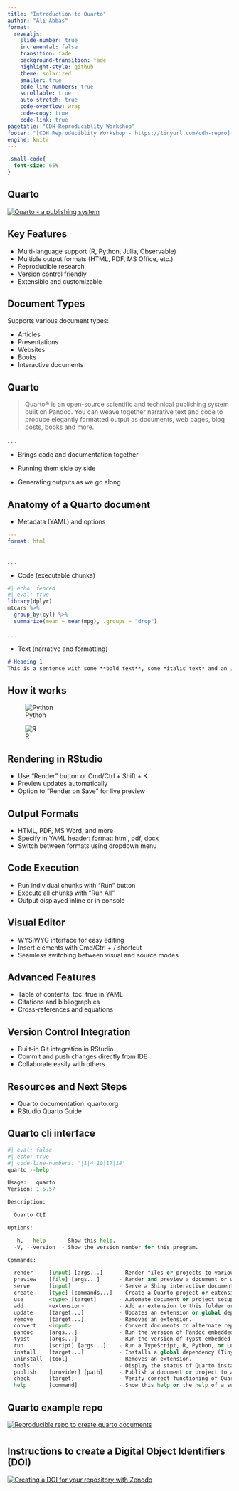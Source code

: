 ```yaml
---
title: "Introduction to Quarto"
author: "Ali Abbas"
format:
  revealjs:
    slide-number: true
    incremental: false
    transition: fade
    background-transition: fade
    highlight-style: github
    theme: solarized
    smaller: true
    code-line-numbers: true
    scrollable: true
    auto-stretch: true
    code-overflow: wrap
    code-copy: true
    code-link: true
pagetitle: "CDH Reproduciblity Workshop"
footer: "[CDH Reproduciblity Workshop - https://tinyurl.com/cdh-repro](https://usr110.github.io/quarto-course-website-cdh-reproducible-research-workshop/)"
engine: knitr
---
```


```css
.small-code{
  font-size: 65%  
}
```

## Quarto

[![Quarto - a publishing system](images/quarto_screenshot.png)](https://quarto.org/)

## Key Features

-   Multi-language support (R, Python, Julia, Observable)
-   Multiple output formats (HTML, PDF, MS Office, etc.)
-   Reproducible research
-   Version control friendly
-   Extensible and customizable

## Document Types

Supports various document types:

-   Articles
-   Presentations
-   Websites
-   Books
-   Interactive documents

## Quarto

> Quarto® is an open-source scientific and technical publishing system built on Pandoc. You can weave together narrative text and code to produce elegantly formatted output as documents, web pages, blog posts, books and more.

. . .

-   Brings code and documentation together

-   Running them side by side

-   Generating outputs as we go along

## Anatomy of a Quarto document

-   Metadata (YAML) and options

``` yaml
---
format: html
---
```

. . .

-   Code (executable chunks)

```r
#| echo: fenced
#| eval: true
library(dplyr)
mtcars %>% 
  group_by(cyl) %>%
  summarize(mean = mean(mpg), .groups = "drop")
```

. . .

-   Text (narrative and formatting)

``` markdown
# Heading 1
This is a sentence with some **bold text**, some *italic text* and an [image](image.png).
```

## How it works

![Python](https://quarto.org/docs/get-started/hello/images/qmd-how-it-works.png)

![R](https://quarto.org/docs/get-started/hello/images/rstudio-qmd-how-it-works.png)

## Rendering in RStudio

-   Use "Render" button or Cmd/Ctrl + Shift + K
-   Preview updates automatically
-   Option to "Render on Save" for live preview

## Output Formats

-   HTML, PDF, MS Word, and more
-   Specify in YAML header: format: html, pdf, docx
-   Switch between formats using dropdown menu

## Code Execution

-   Run individual chunks with "Run" button
-   Execute all chunks with "Run All"
-   Output displayed inline or in console

## Visual Editor

-   WYSIWYG interface for easy editing
-   Insert elements with Cmd/Ctrl + / shortcut
-   Seamless switching between visual and source modes

## Advanced Features

-   Table of contents: toc: true in YAML
-   Citations and bibliographies
-   Cross-references and equations

## Version Control Integration

-   Built-in Git integration in RStudio
-   Commit and push changes directly from IDE
-   Collaborate easily with others

## Resources and Next Steps

-   Quarto documentation: quarto.org
-   RStudio Quarto Guide

## Quarto cli interface

```python
#| eval: false
#| echo: true
#| code-line-numbers: "|1|4|10|17|18"
quarto --help

Usage:   quarto
Version: 1.5.57

Description:

  Quarto CLI

Options:

  -h, --help     - Show this help.
  -V, --version  - Show the version number for this program.

Commands:

  render     [input] [args...]     - Render files or projects to various document types.
  preview    [file] [args...]      - Render and preview a document or website project.
  serve      [input]               - Serve a Shiny interactive document.
  create     [type] [commands...]  - Create a Quarto project or extension
  use        <type> [target]       - Automate document or project setup tasks.
  add        <extension>           - Add an extension to this folder or project
  update     [target...]           - Updates an extension or global dependency.
  remove     [target...]           - Removes an extension.
  convert    <input>               - Convert documents to alternate representations.
  pandoc     [args...]             - Run the version of Pandoc embedded within Quarto.
  typst      [args...]             - Run the version of Typst embedded within Quarto.
  run        [script] [args...]    - Run a TypeScript, R, Python, or Lua script.
  install    [target...]           - Installs a global dependency (TinyTex or Chromium).
  uninstall  [tool]                - Removes an extension.
  tools                            - Display the status of Quarto installed dependencies
  publish    [provider] [path]     - Publish a document or project to a provider.
  check      [target]              - Verify correct functioning of Quarto installation.
  help       [command]             - Show this help or the help of a sub-command.
```

## Quarto example repo

[![Reproducible repo to create quarto documents](images/cdh_repro_screenshot.png){fig-align="center"}](https://github.com/usr110/CDH_repro_quarto_example)

#  {#zenodo background-image="https://blog.zenodo.org/static/img/logos/zenodo-gradient-1000.png" background-size="cover" background-color="white"}

## Instructions to create a Digital Object Identifiers (DOI)

[![Creating a DOI for your repository with Zenodo](images/zenodo.png)](https://docs.github.com/en/repositories/archiving-a-github-repository/referencing-and-citing-content)
